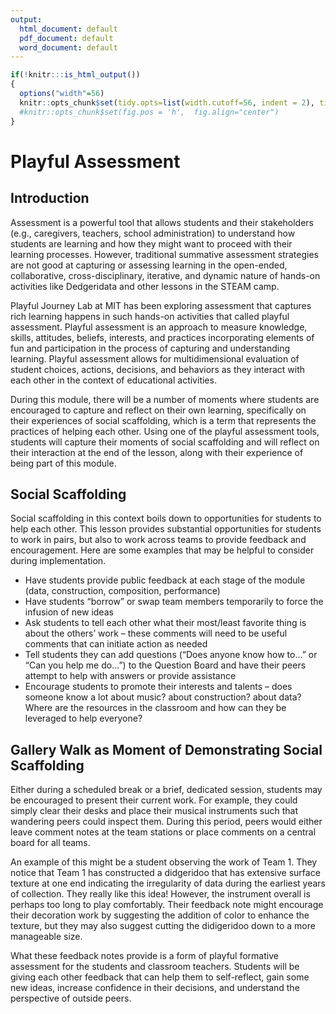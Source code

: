 ```yaml
---
output:
  html_document: default
  pdf_document: default
  word_document: default
---
```

```r
if(!knitr:::is_html_output())
{
  options("width"=56)
  knitr::opts_chunk$set(tidy.opts=list(width.cutoff=56, indent = 2), tidy = TRUE)
  #knitr::opts_chunk$set(fig.pos = 'h',  fig.align="center")
}
```
# Playful Assessment
<!-- co-authored with MIT Playful Journey Lab -->

## Introduction 
Assessment is a powerful tool that allows students and their stakeholders (e.g., caregivers, teachers, school administration) to understand how students are learning and how they might want to proceed with their learning processes. However, traditional summative assessment strategies are not good at capturing or assessing learning in the open-ended, collaborative, cross-disciplinary, iterative, and dynamic nature of hands-on activities like Dedgeridata and other lessons in the STEAM camp. 

Playful Journey Lab at MIT has been exploring assessment that captures rich learning happens in such hands-on activities that called playful assessment. Playful assessment is an approach to measure knowledge, skills, attitudes, beliefs, interests, and practices incorporating elements of fun and participation in the process of capturing and understanding learning. Playful assessment allows for multidimensional evaluation of student choices, actions, decisions, and behaviors as they interact with each other in the context of educational activities. 

During this module, there will be a number of moments where students are encouraged to capture and reflect on their own learning, specifically on their experiences of social scaffolding, which is a term that represents the practices of helping each other. Using one of the playful assessment tools, students will capture their moments of social scaffolding and will reflect on their interaction at the end of the lesson, along with their experience of being part of this module.

## Social Scaffolding
Social scaffolding in this context boils down to opportunities for students to help each other. This lesson provides substantial opportunities for students to work in pairs, but also to work across teams to provide feedback and encouragement. Here are some examples that may be helpful to consider during implementation.

- Have students provide public feedback at each stage of the module (data, construction, composition, performance)
- Have students "borrow" or swap team members temporarily to force the infusion of new ideas
- Ask students to tell each other what their most/least favorite thing is about the others' work -- these comments will need to be useful comments that can initiate action as needed
- Tell students they can add questions ("Does anyone know how to..." or "Can you help me do...") to the Question Board and have their peers attempt to help with answers or provide assistance
- Encourage students to promote their interests and talents -- does someone know a lot about music? about construction? about data? Where are the resources in the classroom and how can they be leveraged to help everyone?

## Gallery Walk as Moment of Demonstrating Social Scaffolding 
Either during a scheduled break or a brief, dedicated session, students may be encouraged to present their current work. For example, they could simply clear their desks and place their musical instruments such that wandering peers could inspect them. During this period, peers would either leave comment notes at the team stations or place comments on a central board for all teams. 

An example of this might be a student observing the work of Team 1. They notice that Team 1 has constructed a didgeridoo that has extensive surface texture at one end indicating the irregularity of data during the earliest years of collection. They really like this idea! However, the instrument overall is perhaps too long to play comfortably. Their feedback note might encourage their decoration work by suggesting the addition of color to enhance the texture, but they may also suggest cutting the didigeridoo down to a more manageable size. 

What these feedback notes provide is a form of playful formative assessment for the students and classroom teachers. Students will be giving each other feedback that can help them to self-reflect, gain some new ideas, increase confidence in their decisions, and understand the perspective of outside peers. 









